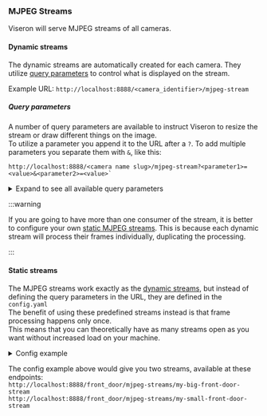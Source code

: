### MJPEG Streams

Viseron will serve MJPEG streams of all cameras.

#### Dynamic streams

The dynamic streams are automatically created for each camera.
They utilize [query parameters](#query-parameters) to control what is displayed on the stream.

Example URL: `http://localhost:8888/<camera_identifier>/mjpeg-stream`

##### Query parameters

A number of query parameters are available to instruct Viseron to resize the stream or draw different things on the image.<br />
To utilize a parameter you append it to the URL after a `?`. To add multiple parameters you separate them with `&`, like this:<br />

```
http://localhost:8888/<camera name slug>/mjpeg-stream?<parameter1>=<value>&<parameter2>=<value>`
```

<details>
  <summary>Expand to see all available query parameters</summary>

| Parameter        | Type | Description                                                                                               |
| ---------------- | ---- | --------------------------------------------------------------------------------------------------------- |
| width            | int  | frame will be resized to this width                                                                       |
| height           | int  | frame will be resized to this height                                                                      |
| draw_objects     | any  | If this query parameter is set to a truthy value (`true`, `1` etc), found objects will be drawn           |
| draw_object_mask | any  | If this query parameter is set to a truthy value (`true`, `1` etc), configured object masks will be drawn |
| draw_motion      | any  | If this query parameter is set to a truthy value (`true`, `1` etc), detected motion will be drawn         |
| draw_motion_mask | any  | If this query parameter is set to a truthy value (`true`, `1` etc), configured motion masks will be drawn |
| draw_zones       | any  | If this query parameter is set to a truthy value (`true`, `1` etc), configured zones will be drawn        |
| mirror           | any  | If this query parameter is set to a truthy value (`true`, `1` etc), mirror the image horizontally.        |
| rotate           | any  | Degrees to rotate the image. Positive/negative values rotate clockwise/counter clockwise respectively     |

</details>

:::warning

If you are going to have more than one consumer of the stream, it is better to configure your own [static MJPEG streams](#static-streams).
This is because each dynamic stream will process their frames individually, duplicating the processing.

:::

#### Static streams

The MJPEG streams work exactly as the [dynamic streams](#dynamic-streams), but instead of defining the query parameters in the URL, they are defined in the `config.yaml`<br />
The benefit of using these predefined streams instead is that frame processing happens only once.<br />
This means that you can theoretically have as many streams open as you want without increased load on your machine.

<details>
  <summary>Config example</summary>

```yaml
<component that provides camera domain>:
  camera:
    front_door:
      ...
      mjpeg_streams:
        my-big-front-door-stream:
          width: 100
          height: 100
          draw_objects: true
        my-small-front-door-stream:
          width: 100
          height: 100
          draw_objects: true
          draw_zones: true
          draw_object_mask: true
```

</details>

The config example above would give you two streams, available at these endpoints:<br />
`http://localhost:8888/front_door/mjpeg-streams/my-big-front-door-stream`<br />
`http://localhost:8888/front_door/mjpeg-streams/my-small-front-door-stream`
